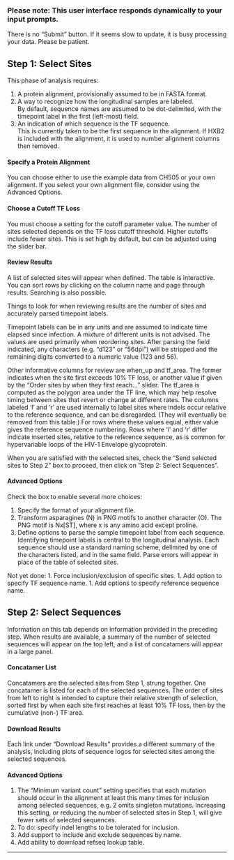 ### Please note: This user interface responds dynamically to your input prompts.

There is no "Submit" button.  If it seems slow to update, it is busy
processing your data.  Please be patient.

## Step 1: Select Sites

This phase of analysis requires:

1. A protein alignment, provisionally assumed to be in FASTA format.
1. A way to recognize how the longitudinal samples are labeled.  
By default, sequence names are assumed to be dot-delimited,
with the timepoint label in the first (left-most) field.
1. An indication of which sequence is the TF sequence.  
This is currently taken to be the first sequence in the alignment.
If HXB2 is included with the alignment, it is used to number alignment columns 
then removed.

#### Specify a Protein Alignment

You can choose either to use the example data from CH505 or your own alignment.
If you select your own alignment file, consider using the Advanced Options.

#### Choose a Cutoff TF Loss

You must choose a setting for the cutoff parameter value.  The number
of sites selected depends on the TF loss cutoff threshold.  Higher
cutoffs include fewer sites.  This is set high by default, but can be
adjusted using the slider bar.

#### Review Results

A list of selected sites will appear when defined.  The table is
interactive.  You can sort rows by clicking on the column name and
page through results.  Searching is also possible.  

Things to look for when reviewing results are the number of sites
and accurately parsed timepoint labels.

Timepoint labels can be in any units and are assumed to indicate time
elapsed since infection.  A mixture of different units is not advised.
The values are used primarily when reordering sites.  After parsing
the field indicated, any characters (e.g. "d123" or "56dpi") will be
stripped and the remaining digits converted to a numeric value (123
and 56).

Other informative columns for review are when_up and tf_area.  The
former indicates when the site first exceeds 10% TF loss, or another
value if given by the "Order sites by when they first reach..."
slider.  The tf_area is computed as the polygon area under the TF
line, which may help resolve timing between sites that revert or
change at different rates.  The columns labeled 'l' and 'r' are used
internally to label sites where indels occur relative to the reference
sequence, and can be disregarded.  (They will eventually be removed
from this table.)  For rows where these values equal, either value
gives the reference sequence numbering.  Rows where 'l' and 'r' differ
indicate inserted sites, relative to the reference sequence, as is
common for hypervariable loops of the HIV-1 Envelope glycoprotein.

When you are satisfied with the selected sites, check the "Send
selected sites to Step 2" box to proceed, then click on "Step 2:
Select Sequences".

#### Advanced Options

Check the box to enable several more choices:

1. Specify the format of your alignment file.
1. Transform asparagines (N) in PNG motifs to another character (O).
The PNG motif is Nx[ST], where x is any amino acid except proline.
1. Define options to parse the sample timepoint label from each sequence.
Identifying timepoint labels is central to the longitudinal analysis.
Each sequence should use a standard naming scheme, delimited by one of
the characters listed, and in the same field.  Parse errors will 
appear in place of the table of selected sites.

Not yet done: 
1. Force inclusion/exclusion of specific sites.
1. Add option to specify TF sequence name.
1. Add options to specify reference sequence name.

## Step 2: Select Sequences

Information on this tab depends on information provided in the
preceding step.  When results are available, a summary of the number
of selected sequences will appear on the top left, and a list of
concatamers will appear in a large panel.  

#### Concatamer List

Concatamers are the selected sites from Step 1, strung together.  One
concatamer is listed for each of the selected sequences.  The order of
sites from left to right is intended to capture their relative
strength of selection, sorted first by when each site first reaches at
least 10% TF loss, then by the cumulative (non-) TF area.

#### Download Results

Each link under "Download Results" provides a different summary of the
analysis, including plots of sequence logos for selected sites among
the selected sequences.

#### Advanced Options

1. The "Minimum variant count" setting specifies that each mutation
should occur in the alignment at least this many times for inclusion
among selected sequences, e.g. 2 omits singleton mutations.
Increasing this setting, or reducing the number of selected sites in
Step 1, will give fewer sets of selected sequences.
1. To do: specify indel lengths to be tolerated for inclusion.
1. Add support to include and exclude sequences by name.
1. Add ability to download refseq lookup table.

***

